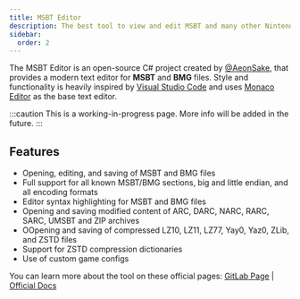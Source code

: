 ```yaml
---
title: MSBT Editor
description: The best tool to view and edit MSBT and many other Nintendo files
sidebar:
  order: 2
---
```



The MSBT Editor is an open-source C# project created by [@AeonSake](https://gitlab.com/AeonSake), that provides a modern text editor for **MSBT** and **BMG** files. Style and functionality is heavily inspired by [Visual Studio Code](https://code.visualstudio.com/) and uses [Monaco Editor](https://microsoft.github.io/monaco-editor/) as the base text editor.

:::caution
This is a working-in-progress page. More info will be added in the future.
:::

## Features
- Opening, editing, and saving of MSBT and BMG files
- Full support for all known MSBT/BMG sections, big and little endian, and all encoding formats
- Editor syntax highlighting for MSBT and BMG files
- Opening and saving modified content of ARC, DARC, NARC, RARC, SARC, UMSBT and ZIP archives
- OOpening and saving of compressed LZ10, LZ11, LZ77, Yay0, Yaz0, ZLib, and ZSTD files
- Support for ZSTD compression dictionaries
- Use of custom game configs

You can learn more about the tool on these official pages: [GitLab Page](https://gitlab.com/AeonSake/msbt-editor) | [Official Docs](https://gitlab.com/AeonSake/msbt-editor/-/tree/master/doc)